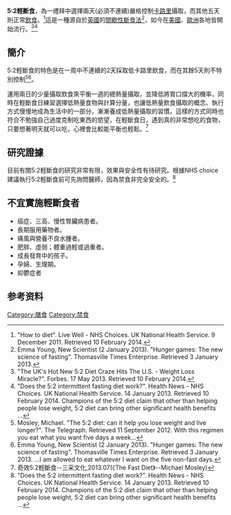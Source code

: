 {{howto|time=2016-04-12T13:38:20+00:00}}
'''5:2輕斷食'''，為一禮拜中選擇兩天(必須不連續)嚴格控制[[卡路里|卡路里]]攝取，而其他五天則正常[[飲食|飲食]]。<ref> "How to diet". Live Well - NHS Choices. UK National Health Service. 9 December 2011. Retrieved 10 February 2014.</ref>這是一種源自於[[英國|英國]]的[[間歇性斷食法|間歇性斷食法]]<ref>Emma Young, New Scientist (2 January 2013). "Hunger games: The new science of fasting". Thomasville Times Enterprise. Retrieved 3 January 2013.</ref>，如今在[[美國|美國]]、[[歐洲|歐洲]]各地皆開始流行。<ref> "The UK's Hot New 5:2 Diet Craze Hits The U.S. - Weight Loss Miracle?". Forbes. 17 May 2013. Retrieved 10 February 2014.</ref><ref> "Does the 5:2 intermittent fasting diet work?". Health News - NHS Choices. UK National Health Service. 14 January 2013. Retrieved 10 February 2014. Champions of the 5:2 diet claim that other than helping people lose weight, 5:2 diet can bring other significant health benefits ...</ref><br />

== 簡介 ==
5:2輕斷食的特色是在一周中不連續的2天採取低卡路里飲食，而在其餘5天則不特別控制<ref>Mosley, Michael. "The 5:2 diet: can it help you lose weight and live longer?". The Telegraph. Retrieved 11 September 2012. With this regimen you eat what you want five days a week...</ref><ref>Emma Young, New Scientist (2 January 2013). "Hunger games: The new science of fasting". Thomasville Times Enterprise. Retrieved 3 January 2013. ...I am allowed to eat whatever I want on the five non-fast days.</ref>。

運用兩日的少量攝取飲食來平衡一週的總熱量攝取，並降低將胃口撐大的機率，同時在輕斷食日練習選擇低熱量食物與計算分量，也讓低熱量飲食攝取的概念、執行方式慢慢地成為生活中的一部分，漸漸養成低熱量攝取的習慣。這樣的方式同時也符合不勉強自己過度克制吃東西的慾望，在輕斷食日，遇到真的非常想吃的食物，只要想著明天就可以吃，心裡會比較能平衡也輕鬆。<ref>奇效5:2輕斷食--三采文化,2013.07(《The Fast Diet》--Michael Mosley)</ref>

== 研究證據 ==
目前有關5:2輕斷食的研究非常有限，效果與安全性有待研究。根據NHS choice建議執行5:2輕斷食前可先詢問醫師，因為禁食非完全安全的。<ref> "Does the 5:2 intermittent fasting diet work?". Health News - NHS Choices. UK National Health Service. 14 January 2013. Retrieved 10 February 2014. Champions of the 5:2 diet claim that other than helping people lose weight, 5:2 diet can bring other significant health benefits ...</ref>
== 不宜實施輕斷食者 ==
*癌症、三高、慢性腎臟病患者。
*長期服用藥物者。
*痛風與營養不良水腫者。
*肥胖、虛弱；體重過輕或過重者。
*成長發育中的孩子。
*孕婦、生理期。
*抑鬱症者

== 参考资料 ==
{{Reflist|30em}}
[[Category:膳食|Category:膳食]]
[[Category:禁食|Category:禁食]]